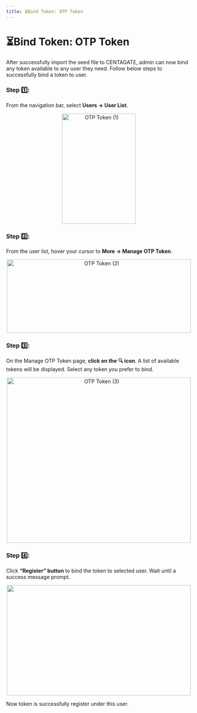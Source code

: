```yaml
---
title: ⏳Bind Token: OTP Token
---
```


# ⏳Bind Token: OTP Token

After successfully import the seed file to CENTAGATE, admin can now bind any token available to any user they need. Follow below steps to successfully bind a token to user.

### Step 1️⃣: 
From the navigation bar, select **Users → User List**.

&#x20;    
<p align="center">
  <img 
    src="https://raw.githubusercontent.com/signingclouddev/CentagateDocs/main/image/1.5 Hanbook/otptoken1.gif" 
    width="200" 
    height="300" 
    alt="OTP Token (1)"
  />
</p>

### Step 2️⃣: 
From the user list, hover your cursor to **More → Manage OTP Token**.

&#x20;    
<p align="center">
  <img 
    src="https://raw.githubusercontent.com/signingclouddev/CentagateDocs/main/image/1.5 Hanbook/otptoken2.gif" 
    width="500" 
    height="200" 
    alt="OTP Token (2)"
  />
</p>


### Step 3️⃣: 
On the Manage OTP Token page, **click on the 🔍 icon**. A list of available tokens will be displayed. Select any token you prefer to bind. 

&#x20;    
<p align="center">
  <img 
    src="https://raw.githubusercontent.com/signingclouddev/CentagateDocs/main/image/1.5 Hanbook/otptoken3.gif" 
    width="500" 
    height="450" 
    alt="OTP Token (3)"
  />
</p>

### Step 4️⃣: 
Click **“Register” button** to bind the token to selected user. Wait until a success message prompt.

&#x20;    
<p align="center">
  <img 
    src="https://raw.githubusercontent.com/signingclouddev/CentagateDocs/main/image/1.5 Hanbook/otptoken4.gif" 
    width="500" 
    height="300" 
    alt=""OTP Token 4)"
  />
</p>

Now token is successfully register under this user. 
